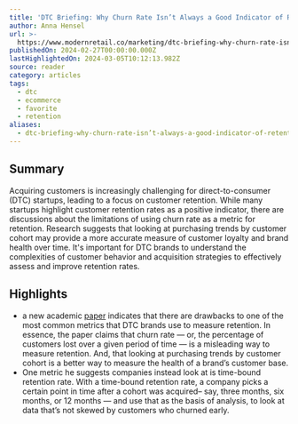 ```yaml
---
title: 'DTC Briefing: Why Churn Rate Isn’t Always a Good Indicator of Retention'
author: Anna Hensel
url: >-
  https://www.modernretail.co/marketing/dtc-briefing-why-churn-rate-isnt-always-a-good-indicator-of-retention/?utm_source=mrdaily&utm_campaign=mrdis&utm_medium=email
publishedOn: 2024-02-27T00:00:00.000Z
lastHighlightedOn: 2024-03-05T10:12:13.982Z
source: reader
category: articles
tags:
  - dtc
  - ecommerce
  - favorite
  - retention
aliases:
  - dtc-briefing-why-churn-rate-isn’t-always-a-good-indicator-of-retention
---
```

## Summary

Acquiring customers is increasingly challenging for direct-to-consumer (DTC) startups, leading to a focus on customer retention. While many startups highlight customer retention rates as a positive indicator, there are discussions about the limitations of using churn rate as a metric for retention. Research suggests that looking at purchasing trends by customer cohort may provide a more accurate measure of customer loyalty and brand health over time. It's important for DTC brands to understand the complexities of customer behavior and acquisition strategies to effectively assess and improve retention rates.

## Highlights
- a new academic [paper](https://papers.ssrn.com/sol3/papers.cfm?abstract_id=4722115) indicates that there are drawbacks to one of the most common metrics that DTC brands use to measure retention. In essence, the paper claims that churn rate — or, the percentage of customers lost over a given period of time — is a misleading way to measure retention. And, that looking at purchasing trends by customer cohort is a better way to measure the health of a brand’s customer base.
- One metric he suggests companies instead look at is time-bound retention rate. With a time-bound retention rate, a company picks a certain point in time after a cohort was acquired– say, three months, six months, or 12 months — and use that as the basis of analysis, to look at data that’s not skewed by customers who churned early.
